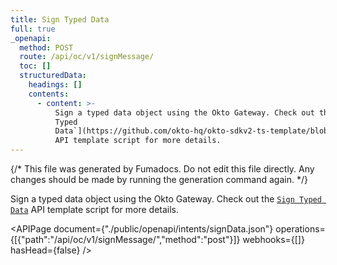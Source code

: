 ```yaml
---
title: Sign Typed Data
full: true
_openapi:
  method: POST
  route: /api/oc/v1/signMessage/
  toc: []
  structuredData:
    headings: []
    contents:
      - content: >-
          Sign a typed data object using the Okto Gateway. Check out the [`Sign
          Typed
          Data`](https://github.com/okto-hq/okto-sdkv2-ts-template/blob/main/src/api-template/intents/signData_template.ts)
          API template script for more details.
---
```


{/* This file was generated by Fumadocs. Do not edit this file directly. Any changes should be made by running the generation command again. */}

Sign a typed data object using the Okto Gateway. Check out the [`Sign Typed Data`](https://github.com/okto-hq/okto-sdkv2-ts-template/blob/main/src/api-template/intents/signData_template.ts) API template script for more details.

<APIPage document={"./public/openapi/intents/signData.json"} operations={[{"path":"/api/oc/v1/signMessage/","method":"post"}]} webhooks={[]} hasHead={false} />